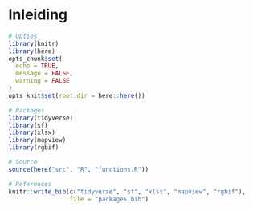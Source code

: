 # Inleiding

```r
# Opties
library(knitr)
library(here)
opts_chunk$set(
  echo = TRUE,
  message = FALSE,
  warning = FALSE
)
opts_knit$set(root.dir = here::here())

# Packages
library(tidyverse)
library(sf)  
library(xlsx)
library(mapview)
library(rgbif)

# Source
source(here("src", "R", "functions.R"))

# References
knitr::write_bib(c("tidyverse", "sf", "xlsx", "mapview", "rgbif"), 
                 file = "packages.bib")
```

